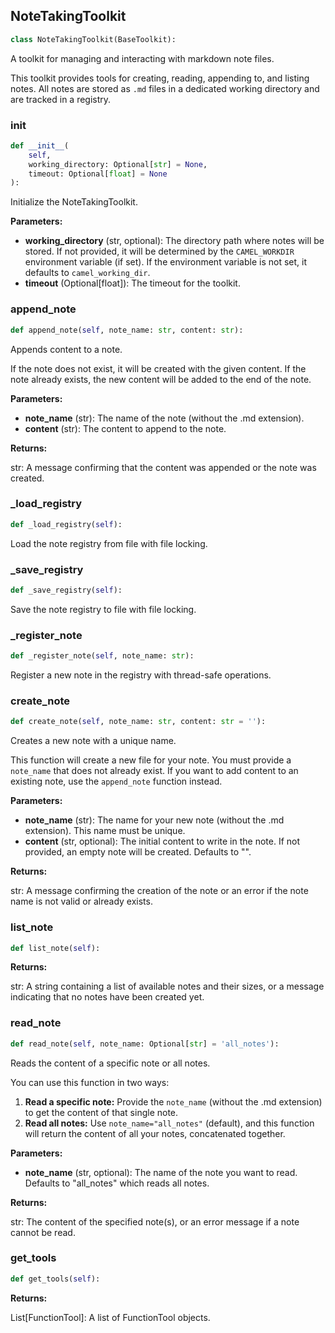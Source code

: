 <a id="camel.toolkits.note_taking_toolkit"></a>

<a id="camel.toolkits.note_taking_toolkit.NoteTakingToolkit"></a>

## NoteTakingToolkit

```python
class NoteTakingToolkit(BaseToolkit):
```

A toolkit for managing and interacting with markdown note files.

This toolkit provides tools for creating, reading, appending to, and
listing notes. All notes are stored as `.md` files in a dedicated working
directory and are tracked in a registry.

<a id="camel.toolkits.note_taking_toolkit.NoteTakingToolkit.__init__"></a>

### __init__

```python
def __init__(
    self,
    working_directory: Optional[str] = None,
    timeout: Optional[float] = None
):
```

Initialize the NoteTakingToolkit.

**Parameters:**

- **working_directory** (str, optional): The directory path where notes will be stored. If not provided, it will be determined by the `CAMEL_WORKDIR` environment variable (if set). If the environment variable is not set, it defaults to `camel_working_dir`.
- **timeout** (Optional[float]): The timeout for the toolkit.

<a id="camel.toolkits.note_taking_toolkit.NoteTakingToolkit.append_note"></a>

### append_note

```python
def append_note(self, note_name: str, content: str):
```

Appends content to a note.

If the note does not exist, it will be created with the given content.
If the note already exists, the new content will be added to the end of
the note.

**Parameters:**

- **note_name** (str): The name of the note (without the .md extension).
- **content** (str): The content to append to the note.

**Returns:**

  str: A message confirming that the content was appended or the note
was created.

<a id="camel.toolkits.note_taking_toolkit.NoteTakingToolkit._load_registry"></a>

### _load_registry

```python
def _load_registry(self):
```

Load the note registry from file with file locking.

<a id="camel.toolkits.note_taking_toolkit.NoteTakingToolkit._save_registry"></a>

### _save_registry

```python
def _save_registry(self):
```

Save the note registry to file with file locking.

<a id="camel.toolkits.note_taking_toolkit.NoteTakingToolkit._register_note"></a>

### _register_note

```python
def _register_note(self, note_name: str):
```

Register a new note in the registry with thread-safe operations.

<a id="camel.toolkits.note_taking_toolkit.NoteTakingToolkit.create_note"></a>

### create_note

```python
def create_note(self, note_name: str, content: str = ''):
```

Creates a new note with a unique name.

This function will create a new file for your note.
You must provide a `note_name` that does not already exist. If you want
to add content to an existing note, use the `append_note` function
instead.

**Parameters:**

- **note_name** (str): The name for your new note (without the .md extension). This name must be unique.
- **content** (str, optional): The initial content to write in the note. If not provided, an empty note will be created. Defaults to "".

**Returns:**

  str: A message confirming the creation of the note or an error if
the note name is not valid or already exists.

<a id="camel.toolkits.note_taking_toolkit.NoteTakingToolkit.list_note"></a>

### list_note

```python
def list_note(self):
```

**Returns:**

  str: A string containing a list of available notes and their sizes,
or a message indicating that no notes have been created yet.

<a id="camel.toolkits.note_taking_toolkit.NoteTakingToolkit.read_note"></a>

### read_note

```python
def read_note(self, note_name: Optional[str] = 'all_notes'):
```

Reads the content of a specific note or all notes.

You can use this function in two ways:
1.  **Read a specific note:** Provide the `note_name` (without the .md
extension) to get the content of that single note.
2.  **Read all notes:** Use `note_name="all_notes"` (default), and this
function will return the content of all your notes, concatenated
together.

**Parameters:**

- **note_name** (str, optional): The name of the note you want to read. Defaults to "all_notes" which reads all notes.

**Returns:**

  str: The content of the specified note(s), or an error message if
a note cannot be read.

<a id="camel.toolkits.note_taking_toolkit.NoteTakingToolkit.get_tools"></a>

### get_tools

```python
def get_tools(self):
```

**Returns:**

  List[FunctionTool]: A list of FunctionTool objects.
